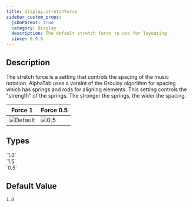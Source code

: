 ```yaml
---
title: display.stretchForce
sidebar_custom_props:
  jsOnParent: true
  category: Display
  description: The default stretch force to use for layouting. 
  since: 0.9.6
---
```


<SinceBadge since="0.9.6" />


## Description

The stretch force is a setting that controls the spacing of the music notation. AlphaTab uses a varaint of the Groulay algorithm for spacing which has springs and rods for 
aligning elements. This setting controls the "strength" of the springs. The stronger the springs, the wider the spacing. 

| Force 1                                                      | Force 0.5                                             |
|--------------------------------------------------------------|-------------------------------------------------------|
| ![Default](/img/reference/property/stretchforce-default.png) | ![0.5](/img/reference/property/stretchforce-half.png) |

<PropertyDescription metadata={metadata} showJson={true} />

## Types

<TypeTable>
    <TypeRow name="double" type="all">
        `1.0`<br />
        `1.5`<br />
        `0.5`<br />
    </TypeRow>
</TypeTable>

## Default Value

`1.0`